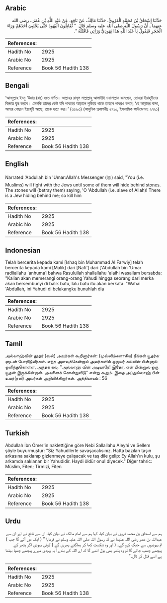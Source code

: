 ## Arabic


<div dir="rtl" lang="ar" style={{fontSize:'larger',backgroundColor:'#f8f9fa',padding:20}}>
حَدَّثَنَا إِسْحَاقُ بْنُ مُحَمَّدٍ الْفَرْوِيُّ، حَدَّثَنَا مَالِكٌ، عَنْ نَافِعٍ، عَنْ عَبْدِ اللَّهِ بْنِ عُمَرَ ـ رضى الله عنهما ـ أَنَّ رَسُولَ اللَّهِ صلى الله عليه وسلم قَالَ ‏ "‏ تُقَاتِلُونَ الْيَهُودَ حَتَّى يَخْتَبِيَ أَحَدُهُمْ وَرَاءَ الْحَجَرِ فَيَقُولُ يَا عَبْدَ اللَّهِ هَذَا يَهُودِيٌّ وَرَائِي فَاقْتُلْهُ ‏"‏‏.‏
</div>
<div style={{backgroundColor:'#f8f9fa',padding:20, marginBottom: 10}}><table> <thead> <tr> <th>References:</th> <th></th> </tr> </thead> <tbody><tr><td>Hadith No</td><td>2925</td></tr><tr><td>Arabic No</td><td>2925</td></tr><tr><td>Reference</td><td>Book 56 Hadith 138</td></tr></tbody></table></div>

## Bengali


<div dir="ltr" lang="bn" style={{fontSize:'larger',backgroundColor:'#f8f9fa',padding:20}}>
‘আবদুল্লাহ ইবনু ‘উমার (রাঃ) হতে বর্ণিত। আল্লাহর রাসূল সাল্লাল্লাহু আলাইহি ওয়াসাল্লাম বলেছেন, তোমরা ইয়াহূদীদের বিরুদ্ধে যুদ্ধ করবে। এমনকি তাদের কেউ যদি পাথরের আড়ালে লুকিয়ে থাকে তাহলে পাথরও বলবে, ‘হে আল্লাহর বান্দা, আমার পেছনে ইয়াহূদী আছে, তাকে হত্যা কর।’ (৩৫৯৩) (আধুনিক প্রকাশনীঃ ২৭১০, ইসলামিক ফাউন্ডেশনঃ ২৭২১)
</div>
<div style={{backgroundColor:'#f8f9fa',padding:20, marginBottom: 10}}><table> <thead> <tr> <th>References:</th> <th></th> </tr> </thead> <tbody><tr><td>Hadith No</td><td>2925</td></tr><tr><td>Arabic No</td><td>2925</td></tr><tr><td>Reference</td><td>Book 56 Hadith 138</td></tr></tbody></table></div>

## English


<div dir="ltr" lang="en" style={{fontSize:'larger',backgroundColor:'#f8f9fa',padding:20}}>
Narrated 'Abdullah bin 'Umar:Allah's Messenger (ﷺ) said, "You (i.e. Muslims) will fight with the Jews until some of them will hide behind stones. The stones will (betray them) saying, 'O 'Abdullah (i.e. slave of Allah)! There is a Jew hiding behind me; so kill him
</div>
<div style={{backgroundColor:'#f8f9fa',padding:20, marginBottom: 10}}><table> <thead> <tr> <th>References:</th> <th></th> </tr> </thead> <tbody><tr><td>Hadith No</td><td>2925</td></tr><tr><td>Arabic No</td><td>2925</td></tr><tr><td>Reference</td><td>Book 56 Hadith 138</td></tr></tbody></table></div>

## Indonesian


<div dir="ltr" lang="id" style={{fontSize:'larger',backgroundColor:'#f8f9fa',padding:20}}>
Telah bercerita kepada kami [Ishaq bin Muhammad Al Farwiy] telah bercerita kepada kami [Malik] dari [Nafi'] dari ['Abdullah bin 'Umar radliallahu 'anhuma] bahwa Rasulullah shallallahu 'alaihi wasallam bersabda: "Kalian akan memerangi orang-orang Yahudi hingga seorang dari merka akan bersembunyi di balik batu, lalu batu itu akan berkata: "Wahai 'Abdullah, ini Yahudi di belakangku bunuhlah dia
</div>
<div style={{backgroundColor:'#f8f9fa',padding:20, marginBottom: 10}}><table> <thead> <tr> <th>References:</th> <th></th> </tr> </thead> <tbody><tr><td>Hadith No</td><td>2925</td></tr><tr><td>Arabic No</td><td>2925</td></tr><tr><td>Reference</td><td>Book 56 Hadith 138</td></tr></tbody></table></div>

## Tamil


<div dir="ltr" lang="ta" style={{fontSize:'larger',backgroundColor:'#f8f9fa',padding:20}}>
அல்லாஹ்வின் தூதர் (ஸல்) அவர்கள் கூறினார்கள்: (முஸ்லிம்களாகிய) நீங்கள் யூதர்களுடன் போரிடுவீர்கள். எந்த அளவுக்கென்றால் அவர்களில் ஒருவர் கல்லின் பின்னால் ஒளிந்துகொள்ள, அந்தக் கல், ‘‘அல்லாஹ் வின் அடியாரே! இதோ, என் பின்னால் ஒரு யூதன் இருக்கின்றான். அவனைக் கொன்றுவிடு” என்று கூறும். இதை அப்துல்லாஹ் பின் உமர்(ரலி) அவர்கள் அறிவிக்கிறார்கள். அத்தியாயம் : 56
</div>
<div style={{backgroundColor:'#f8f9fa',padding:20, marginBottom: 10}}><table> <thead> <tr> <th>References:</th> <th></th> </tr> </thead> <tbody><tr><td>Hadith No</td><td>2925</td></tr><tr><td>Arabic No</td><td>2925</td></tr><tr><td>Reference</td><td>Book 56 Hadith 138</td></tr></tbody></table></div>

## Turkish


<div dir="ltr" lang="tr" style={{fontSize:'larger',backgroundColor:'#f8f9fa',padding:20}}>
Abdullah İbn Ömer'in naklettiğine göre Nebi Sallallahu Aleyhi ve Sellem şöyle buyurmuştur: "Siz Yahudilerle savaşacaksınız. Hatta bazıları taşın arkasına saklanıp gizlenmeye çalışacak ve taş dile gelip: Ey Allah'ın kulu, şu arkamda saklanan bir Yahudidir. Haydi öldür onu! diyecek." Diğer tahric: Müslim, Fiten; Tirmizî, Fiten
</div>
<div style={{backgroundColor:'#f8f9fa',padding:20, marginBottom: 10}}><table> <thead> <tr> <th>References:</th> <th></th> </tr> </thead> <tbody><tr><td>Hadith No</td><td>2925</td></tr><tr><td>Arabic No</td><td>2925</td></tr><tr><td>Reference</td><td>Book 56 Hadith 138</td></tr></tbody></table></div>

## Urdu


<div dir="rtl" lang="ur" style={{fontSize:'larger',backgroundColor:'#f8f9fa',padding:20}}>
ہم سے اسحاق بن محمد فروی نے بیان کیا، کہا ہم سے امام مالک نے بیان کیا، ان سے نافع نے اور ان سے عبداللہ بن عمر رضی اللہ عنہما نے کہ رسول اللہ صلی اللہ علیہ وسلم نے فرمایا ” ( ایک دور آئے گا جب ) تم یہودیوں سے جنگ کرو گے۔ ( اور وہ شکست کھا کر بھاگتے پھریں گے ) کوئی یہودی اگر پتھر کے پیچھے چھپ جائے گا تو وہ پتھر بھی بول اٹھے گا کہ اے اللہ کے بندے! یہ یہودی میرے پیچھے چھپا بیٹھا ہے اسے قتل کر ڈال۔“
</div>
<div style={{backgroundColor:'#f8f9fa',padding:20, marginBottom: 10}}><table> <thead> <tr> <th>References:</th> <th></th> </tr> </thead> <tbody><tr><td>Hadith No</td><td>2925</td></tr><tr><td>Arabic No</td><td>2925</td></tr><tr><td>Reference</td><td>Book 56 Hadith 138</td></tr></tbody></table></div>